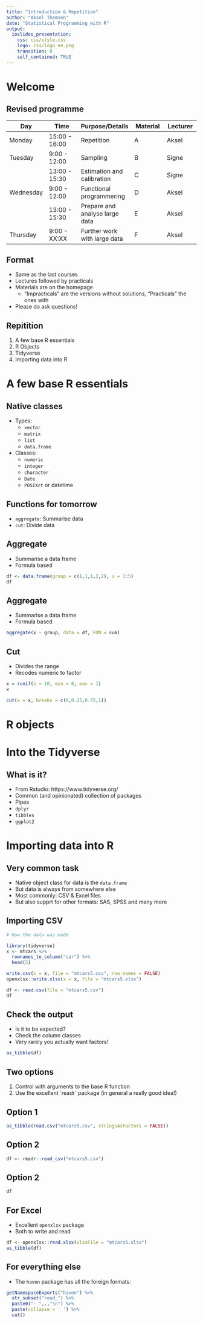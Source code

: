 ```yaml
---
title: "Introduction & Repetition"
author: "Aksel Thomsen"
date: "Statistical Programming with R"
output:
  ioslides_presentation:
    css: css/style.css
    logo: css/logo_en.png
    transition: 0
    self_contained: TRUE   
---
```


# Welcome

## Revised programme {.smaller}

| **Day**   |  **Time**     | **Purpose/Details** | **Material** | **Lecturer** | 
|-----------|---------------|---------------------|--------------|--------------|
| Monday    | 15:00 - 16:00 | Repetition                          | A | Aksel   |
| Tuesday   | 9:00 - 12:00  | Sampling                            | B | Signe   |
|           | 13:00 - 15:30 | Estimation and calibration          | C | Signe   |
| Wednesday | 9:00 - 12:00  | Functional programmering            | D | Aksel   |
|           | 13:00 - 15:30 | Prepare and analyse large data      | E | Aksel   |
| Thursday  | 9:00 -  XX:XX | Further work with large data        | F | Aksel   |

## Format
- Same as the last courses
- Lectures followed by practicals
- Materials are on the homepage
  - "Impracticals" are the versions without solutions, "Practicals" the ones with
- Please do ask questions!

## Repitition

1. A few base R essentials
1. R Objects
1. Tidyverse
1. Importing data into R

# A few base R essentials

## Native classes

- Types:
  - `vector`
  - `matrix`
  - `list`
  - `data.frame`
- Classes:
  - `numeric`
  - `integer`
  - `character`
  - `Date`
  - `POSIXct` or datetime
  
## Functions for tomorrow

- `aggregate`: Summarise data
- `cut`: Divide data

## Aggregate

- Summarise a data frame
- Formula based

```r
df <- data.frame(group = c(1,1,1,2,2), x = 1:5)
df
```

## Aggregate

- Summarise a data frame
- Formula based

```r
aggregate(x ~ group, data = df, FUN = sum)
```

## Cut

- Divides the range
- Recodes numeric to factor

```r

x = runif(n = 10, min = 0, max = 1)
x

cut(x = x, breaks = c(0,0.25,0.75,1))
```

# R objects

# Into the Tidyverse

## What is it?

- From Rstudio: https://www.tidyverse.org/
- Common (and opinionated) collection of packages
- Pipes
- `dplyr`
- `tibbles`
- `ggplot2`

# Importing data into R

## Very common task

- Native object class for data is the `data.frame`
- But data is always from somewhere else
- Most commonly: CSV & Excel files
- But also supprt for other formats: SAS, SPSS and many more

## Importing CSV

```r

# How the data was made

library(tidyverse)
x <- mtcars %>% 
  rownames_to_column("car") %>% 
  head(5)

write.csv(x = x, file = "mtcars5.csv", row.names = FALSE)
openxlsx::write.xlsx(x = x, file = "mtcars5.xlsx")
```


```r
df <- read.csv(file = "mtcars5.csv")
df
```

## Check the output

- Is it to be expected?
- Check the column classes
- Very rarely you actually want factors!

```r
as_tibble(df)
```

## Two options

1. Control with arguments to the base R function
1. Use the excellent ´readr´ package (in general a really good idea!)

## Option 1

```r
as_tibble(read.csv("mtcars5.csv", stringsAsFactors = FALSE))
```

## Option 2

```r
df <- readr::read_csv("mtcars5.csv")
```

## Option 2

```r
df
```

## For Excel

- Excellent `openxlsx` package
- Both to write and read

```r
df <- openxlsx::read.xlsx(xlsxFile = "mtcars5.xlsx")
as_tibble(df)
```

## For everything else

- The `haven` package has all the foreign formats:

```r
getNamespaceExports("haven") %>% 
  str_subset("read_") %>% 
  paste0("- ",.,"\n") %>% 
  paste(collapse = ' ') %>% 
  cat()
```

